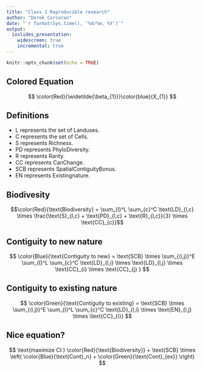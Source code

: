 ```yaml
---
title: "Class 1 Reproducible research"
author: "Derek Corcoran"
date: "`r format(Sys.time(), '%d/%m, %Y')`"
output:
  ioslides_presentation:
    widescreen: true
    incremental: true
---
```


```r
knitr::opts_chunk$set(echo = TRUE)
```

## Colored Equation

$$
\color{Red}{\widetilde{\beta_{1}}}\color{blue}{X_{1}}
$$

## Definitions

* $\text{L}$ represents the set of Landuses.
* $\text{C}$ represents the set of Cells.
* $\text{S}$ represents Richness.
* $\text{PD}$ represents PhyloDiversity.
* $\text{R}$ represents Rarity.
* $\text{CC}$ represents CanChange.
* $\text{SCB}$ represents SpatialContiguityBonus.
* $\text{EN}$ represents Existingnature.

## Biodivesity

$$\color{Red}{\text{Biodiversity} = \sum_{l}^L \sum_{c}^C \text{LD}_{l,c} \times \frac{\text{S}_{l,c} + \text{PD}_{l,c} + \text{R}_{l,c}}{3} \times \text{CC}_{c}}$$

## Contiguity to new nature

$$
\color{Blue}{\text{Contiguity to new} = \text{SCB} \times \sum_{(i,j)}^E \sum_{l}^L \sum_{c}^C \text{LD}_{l,i} \times \text{LD}_{l,j} \times \text{CC}_{i} \times \text{CC}_{j} }
$$

## Contiguity to existing nature

$$
\color{Green}{\text{Contiguity to existing} = \text{SCB} \times \sum_{(i,j)}^E \sum_{l}^L \sum_{c}^C \text{LD}_{l,i} \times \text{EN}_{l,j} \times \text{CC}_{i}}
$$

## Nice equation?

$$
\text{maximize CI:} \color{Red}{\text{Biodiversity}} + \text{SCB} \times \left( \color{Blue}{\text{Cont}_n} +  \color{Green}{\text{Cont}_{ex}} \right) 
$$